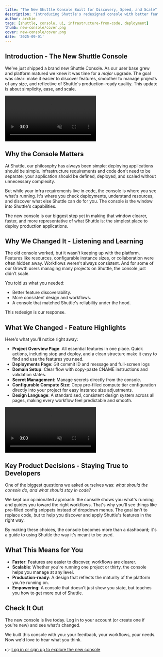 ```yaml
---
title: "The New Shuttle Console Built for Discovery, Speed, and Scale"
description: "Introducing Shuttle's redesigned console with better feature discovery, streamlined workflows, and production-ready design that stays true to Infrastructure from Code."
author: archie 
tags: [shuttle, console, ui, infrastructure-from-code, deployment]
thumb: new-console/cover.png
cover: new-console/cover.png
date: '2025-09-01'
---
```


## Introduction - The New Shuttle Console

We've just shipped a brand new Shuttle Console. As our user base grew and platform matured we knew it was time for a *major* upgrade. The goal was clear: make it easier to discover features, smoother to manage projects of any size, and reflective of Shuttle's production-ready quality. This update is about simplicity, ease, and scale.

<video className='rounded-2xl' loop autoPlay muted>
    <source src="/images/blog/new-console/new-console-main.mp4" type="video/mp4" />
</video>

## Why the Console Matters

At Shuttle, our philosophy has always been simple: deploying applications should be simple. Infrastructure requirements and code don't need to be separate; your application should be defined, deployed, and scaled without unnecessary complexity.

But while your infra requirements live in code, the console is where you see what's running. It's where you check deployments, understand resources, and discover what else Shuttle can do for you. The console is the window into Shuttle's capabilities.

The new console is our biggest step yet in making that window clearer, faster, and more representative of what Shuttle is: the simplest place to deploy production applications.

## Why We Changed It - Listening and Learning

The old console worked, but it wasn't keeping up with the platform. Features like resources, configurable instance sizes, or collaboration were often hidden away. Workflows weren't always consistent. And for some of our Growth users managing many projects on Shuttle, the console just didn't scale.

You told us what you needed:

- Better feature discoverability.
- More consistent design and workflows.
- A console that matched Shuttle's reliability under the hood.

This redesign is our response.

## What We Changed - Feature Highlights

Here's what you'll notice right away:

- **Project Overview Page**: All essential features in one place. Quick actions, including stop and deploy, and a clean structure make it easy to find and use the features you need.
- **Deployments Page**: Git commit ID and message and full-screen logs
- **Domain Setup**: Clear flow with copy-paste CNAME instructions and validation states.
- **Secret Management**: Manage secrets directly from the console.
- **Configurable Compute Size**: Copy pre-filled compute tier configuration directly into your project for easy instance size adjustments.
- **Design Language**: A standardised, consistent design system across all pages, making every workflow feel predictable and smooth.

<video className='rounded-2xl' loop autoPlay muted>
    <source src="/images/blog/new-console/new-console-trimmed.mp4" type="video/mp4" />
</video>

## Key Product Decisions - Staying True to Developers

One of the biggest questions we asked ourselves was: *what should the console do, and what should stay in code?*

We kept our opinionated approach: the console shows you what's running and guides you toward the right workflows. That's why you'll see things like pre-filled config snippets instead of dropdown menus. The goal isn't to replace code, but to help you discover and apply Shuttle's features in the right way.

By making these choices, the console becomes more than a dashboard; it's a guide to using Shuttle the way it's meant to be used.

## What This Means for You

- **Faster**: Features are easier to discover, workflows are clearer.
- **Scalable**: Whether you're running one project or thirty, the console helps you manage at any level.
- **Production-ready**: A design that reflects the maturity of the platform you're running on.
- **Empowering**: A console that doesn't just show you state, but teaches you how to get more out of Shuttle.

## Check It Out

The new console is live today. Log in to your account (or create one if you're new) and see what's changed.

We built this console with you: your feedback, your workflows, your needs. Now we'd love to hear what you think.

👉 [Log in or sign up to explore the new console](https://console.shuttle.dev/)